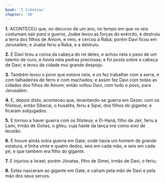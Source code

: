 ```yaml
---
book: 'I Crônicas'
chapter: '20'
---
```


**1.** ACONTECEU que, no decurso de *um* ano, no tempo em que os reis costumam sair *para a guerra,* Joabe levou as forças do exército, e destruiu a terra dos filhos de Amom, e veio, e cercou a Rabá; porém Davi ficou em Jerusalém; e Joabe feriu a Rabá, e a destruiu.

**2.** E Davi tirou a coroa da cabeça do rei deles, e achou nela o peso de um talento de ouro, e *havia* nela pedras preciosas; e foi posta sobre a cabeça de Davi; e levou da cidade mui grande despojo.

**3.** Também levou o povo que *estava* nela, e *os* fez trabalhar com a serra, e com talhadeiras de ferro e com machados; e assim fez Davi com todas as cidades dos filhos de Amom; então voltou Davi, com todo o povo, para Jerusalém.

**4.** E, depois disto, aconteceu que, levantando-se guerra em Gezer, com os filisteus, então Sibecai, o husatita, feriu a Sipai, dos filhos do gigante; e ficaram subjugados.

**5.** E tornou a haver guerra com os filisteus; e El-Hanã, filho de Jair, feriu a Lami, irmão de Golias, o giteu, cuja haste da lança *era* como eixo de tecelão.

**6.** E houve ainda outra guerra em Gate; onde havia um homem de *grande* estatura, e tinha vinte e quatro dedos, seis em cada mão, e seis em cada pé, e que também era filho do gigante.

**7.** E injuriou a Israel; porém Jônatas, filho de Simei, irmão de Davi, o feriu;

**8.** Estes nasceram ao gigante em Gate; e caíram pela mão de Davi e pela mão dos seus servos.